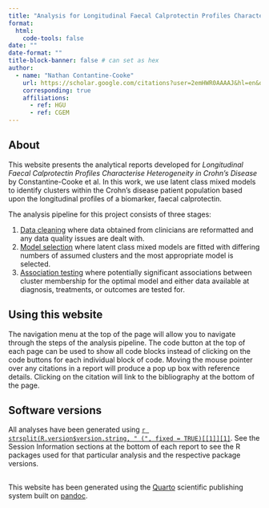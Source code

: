 ```yaml
---
title: "Analysis for Longitudinal Faecal Calprotectin Profiles Characterise Heterogeneity in Crohn’s Disease"
format:
  html:
    code-tools: false
date: ""
date-format: ""
title-block-banner: false # can set as hex 
author:
  - name: "Nathan Contantine-Cooke" 
    url: https://scholar.google.com/citations?user=2emHWR0AAAAJ&hl=en&oi=ao
    corresponding: true
    affiliations:
      - ref: HGU
      - ref: CGEM
---
```


## About

This website presents the analytical reports developed for *Longitudinal Faecal
Calprotectin Profiles Characterise Heterogeneity in Crohn’s Disease* by
Constantine-Cooke et al. In this work, we use latent class mixed models to
identify clusters within the Crohn's disease patient population based
upon the longitudinal profiles of a biomarker, faecal calprotectin. 

The analysis pipeline for this project consists of three stages:

1. [Data cleaning](data-cleaning.qmd) where data obtained from clinicians are
   reformatted and any data quality issues are dealt with.
2. [Model selection](selection.qmd) where latent class mixed models are fitted
   with differing numbers of assumed clusters and the most appropriate model is
   selected.
3. [Association testing](associations.qmd) where potentially significant
   associations between cluster membership for the optimal model and either
   data available at diagnosis, treatments, or outcomes are tested for. 
   
## Using this website

The navigation menu at the top of the page will allow you to navigate through
the steps of the analysis pipeline.  The code button at the top of each page can
be used to show all code blocks instead of clicking on the code buttons for each
individual block of code. Moving the mouse pointer over any citations in a
report will produce a pop up box with reference details. Clicking on the
citation will link to the bibliography at the bottom of the page. 

## Software versions

All analyses have been generated using
[`r strsplit(R.version$version.string, " (", fixed = TRUE)[[1]][1]`](https://www.r-project.org).
See the Session Information sections at the bottom of each report to see the R
packages used for that particular analysis and the respective package versions. 

## {.appendix}

This website has been generated using the [Quarto](https://quarto.org)
scientific publishing system built on [pandoc](https://pandoc.org). 
